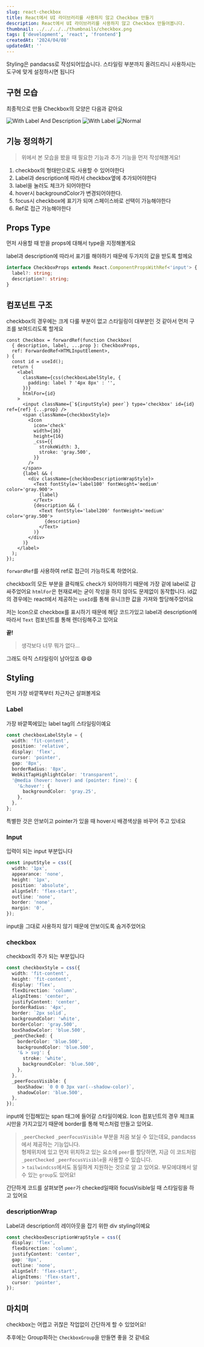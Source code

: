 ```yaml
---
slug: react-checkbox
title: React에서 UI 라이브러리를 사용하지 않고 Checkbox 만들기
description: React에서 UI 라이브러리를 사용하지 않고 Checkbox 만들어봅니다.
thumbnail: ../../../../thumbnails/checkbox.png
tags: ['development', 'react', 'frontend']
createdAt: '2024/04/08'
updatedAt: ''
---
```


<Callout variant='warn' title='시작하기 전'>
  Styling은 pandacss로 작성되어있습니다. 스타일링 부분까지 올려드리니 사용하시는 도구에 맞게
  설정하시면 됩니다
</Callout>

## 구현 모습

최종적으로 만들 Checkbox의 모양은 다음과 같아요

![With Label And Description](./1.gif)
![With Label](./2.gif)
![Normal](./3.gif)

## 기능 정의하기

> 위에서 본 모습을 봤을 때 필요한 기능과 추가 기능을 먼저 작성해볼게요!

1. checkbox의 형태만으로도 사용할 수 있어야한다
2. Label과 description에 따라서 checkbox옆에 추가되어야한다
3. label을 눌러도 체크가 되어야한다
4. hover시 backgroundColor가 변경되어야한다.
5. focus시 checkbox에 표기가 되며 스페이스바로 선택이 가능해야한다
6. Ref로 접근 가능해야한다

## Props Type

먼저 사용할 때 받을 props에 대해서 type을 지정해볼게요

label과 description에 따라서 표기를 해야하기 때문에 두가지의 값을 받도록 할께요

```ts
interface CheckboxProps extends React.ComponentPropsWithRef<'input'> {
  label?: string;
  description?: string;
}
```

## 컴포넌트 구조

checkbox의 경우에는 크게 다룰 부분이 없고 스타일링이 대부분인 것 같아서 먼저 구조를 보여드리도록 할게요

```tsx
const Checkbox = forwardRef(function Checkbox(
  { description, label, ...prop }: CheckboxProps,
  ref: ForwardedRef<HTMLInputElement>,
) {
  const id = useId();
  return (
    <label
      className={css(checkboxLabelStyle, {
        padding: label ? '4px 8px' : '',
      })}
      htmlFor={id}
    >
      <input className={`${inputStyle} peer`} type='checkbox' id={id} ref={ref} {...prop} />
      <span className={checkboxStyle}>
        <Icon
          icon='check'
          width={16}
          height={16}
          _css={{
            strokeWidth: 3,
            stroke: 'gray.500',
          }}
        />
      </span>
      {label && (
        <div className={checkboxDescriptionWrapStyle}>
          <Text fontStyle='label100' fontWeight='medium' color='gray.900'>
            {label}
          </Text>
          {description && (
            <Text fontStyle='label200' fontWeight='medium' color='gray.500'>
              {description}
            </Text>
          )}
        </div>
      )}
    </label>
  );
});
```

`forwardRef`를 사용하여 ref로 접근이 가능하도록 하였어요.

checkbox의 모든 부분을 클릭해도 check가 되어야하기 때문에 가장 겉에 label로 감싸주었어요 `htmlFor`은 현재로써는 굳이 작성을 하지 않아도 문제없이 동작합니다. id값의 경우에는 react에서 제공하는 `useId`를 통해 유니크한 값을 가져와 할당해주었어요

저는 Icon으로 checkbox를 표시하기 때문에 해당 코드가있고 label과 description에 따라서 `Text` 컴포넌트를 통해 렌더링해주고 있어요

**끝!**

> 생각보다 너무 뭐가 없다...

그래도 아직 스타일링이 남아있죠 😄😄

## Styling

먼저 가장 바깥쪽부터 차근차근 살펴볼게요

### Label

가장 바깥쪽에있는 label tag의 스타일링이예요

```ts
const checkboxLabelStyle = {
  width: 'fit-content',
  position: 'relative',
  display: 'flex',
  cursor: 'pointer',
  gap: '8px',
  borderRadius: '8px',
  WebkitTapHighlightColor: 'transparent',
  '@media (hover: hover) and (pointer: fine)': {
    '&:hover': {
      backgroundColor: 'gray.25',
    },
  },
};
```

특별한 것은 안보이고 pointer가 있을 때 hover시 배경색상을 바꾸어 주고 있네요

### Input

입력이 되는 input 부분입니다

```ts
const inputStyle = css({
  width: '1px',
  appearance: 'none',
  height: '1px',
  position: 'absolute',
  alignSelf: 'flex-start',
  outline: 'none',
  border: 'none',
  margin: '0',
});
```

input을 그대로 사용하지 않기 때문에 안보이도록 숨겨주었어요

### checkbox

checkbox의 주가 되는 부분입니다

```ts
const checkboxStyle = css({
  width: 'fit-content',
  height: 'fit-content',
  display: 'flex',
  flexDirection: 'column',
  alignItems: 'center',
  justifyContent: 'center',
  borderRadius: '4px',
  border: `2px solid`,
  backgroundColor: 'white',
  borderColor: 'gray.500',
  boxShadowColor: 'blue.500',
  _peerChecked: {
    borderColor: 'blue.500',
    backgroundColor: 'blue.500',
    '& > svg': {
      stroke: 'white',
      backgroundColor: 'blue.500',
    },
  },
  _peerFocusVisible: {
    boxShadow: `0 0 0 3px var(--shadow-color)`,
    shadowColor: 'blue.500',
  },
});
```

input에 인접해있는 span 태그에 들어갈 스타일이예요.
Icon 컴포넌트의 경우 체크표시만을 가지고있기 때문에 border를 통해 박스처럼 만들고 있어요.

> `_peerChecked` `_peerFocusVisible` 부분을 처음 보실 수 있는데요, pandacss에서 제공하는 기능입니다.<br/>
> 형제위치에 있고 먼저 위치하고 있는 요소에 `peer`를 할당하면, 지금 이 코드처럼 `_peerChecked` `_peerFocusVisible`을 사용할 수 있습니다.<br/> > `tailwindcss`에서도 동일하게 지원하는 것으로 알 고 있어요. 부모에대해서 알 수 있는 `group`도 있어요!

간단하게 코드를 살펴보면 `peer`가 checked일때와 focusVisible일 때 스타일링을 하고 있어요

### descriptionWrap

Label과 description의 레이아웃을 잡기 위한 div styling이예요

```ts
const checkboxDescriptionWrapStyle = css({
  display: 'flex',
  flexDirection: 'column',
  justifyContent: 'center',
  gap: '8px',
  outline: 'none',
  alignSelf: 'flex-start',
  alignItems: 'flex-start',
  cursor: 'pointer',
});
```

## 마치며

checkbox는 어렵고 귀찮은 작업없이 간단하게 할 수 있었어요!

추후에는 Group화하는 `CheckboxGroup`을 만들면 좋을 것 같네요
